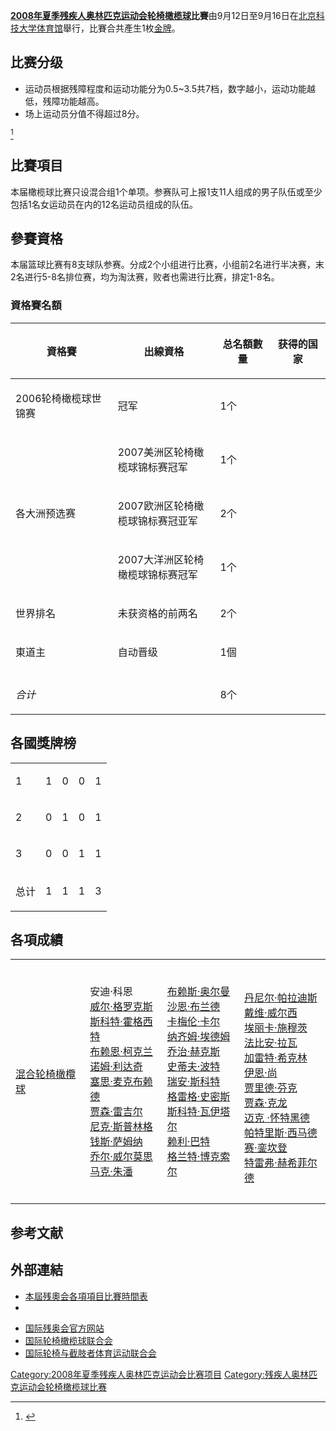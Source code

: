 '''[[2008年夏季残疾人奥林匹克运动会|2008年夏季残疾人奥林匹克运动会]][[輪椅榄球|轮椅橄榄球]]比賽'''由9月12日至9月16日在[[北京科技大学体育馆|北京科技大学体育馆]]舉行，比賽合共產生1枚[[金牌|金牌]]。

== 比赛分级 ==
*运动员根据残障程度和运动功能分为0.5~3.5共7档，数字越小，运动功能越低，残障功能越高。
*场上运动员分值不得超过8分。
<ref>{{Cite web |url=http://paralympic.beijing2008.cn/sports/wheelchairrugby/news/n214352762.shtml |title=轮椅橄榄球分级标准 |accessdate=2008-07-08 |archive-date=2008-09-06 |archive-url=https://web.archive.org/web/20080906203851/http://paralympic.beijing2008.cn/sports/wheelchairrugby/news/n214352762.shtml |dead-url=yes }}</ref>

== 比賽項目 ==
本届橄榄球比赛只设混合组1个单项。参赛队可上报1支11人组成的男子队伍或至少包括1名女运动员在内的12名运动员组成的队伍。

== 參賽資格 ==
本届篮球比赛有8支球队参赛。分成2个小组进行比赛，小组前2名进行半决赛，末2名进行5-8名排位赛，均为淘汰赛，败者也需进行比赛，排定1-8名。

=== 資格賽名額 ===
{{main|2008年夏季残疾人奥林匹克运动会轮椅橄榄球资格赛}}
{|  class="wikitable" style="font-size:85%"
!width="200"|資格賽
!width="200"|出線資格
!width="100"|总名額數量
!width="100"|获得的国家
|-
|align=left|2006轮椅橄榄球世锦赛||冠军||1个||{{flaglink|美国|国家轮椅橄榄球队}}
|-
|rowspan=4 align=left|各大洲预选赛||2007美洲区轮椅橄榄球锦标赛冠军||1个||{{flaglink|加拿大|国家轮椅橄榄球队}}
|-
|rowspan=2|2007欧洲区轮椅橄榄球锦标赛冠亚军||rowspan=2|2个||{{flaglink|英国|国家轮椅橄榄球队}}
|-
|{{flaglink|德国|国家轮椅橄榄球队}}
|-
|2007大洋洲区轮椅橄榄球锦标赛冠军||1个||{{flaglink|澳大利亚|国家轮椅橄榄球队}}
|-
|rowspan=2 align=left|世界排名||rowspan=2|未获资格的前两名||rowspan=2|2个||{{flaglink|新西兰|国家轮椅橄榄球队}}
|-
|{{flaglink|日本|国家轮椅橄榄球队}}
|-
|align=left|東道主||自动晋级||1個||{{flaglink|CHN|国家轮椅橄榄球队}}
|-
|- class="sortbottom"
!colspan=2 align=left|  ''合计''||8个||
|}

== 各國獎牌榜 ==

{| {{RankedMedalTable|class=wikitable sortable}}
|-
| 1 ||align=left| {{flagIPCteam|USA|2008年夏季}} || 1 || 0 || 0 || 1
|-
| 2 ||align=left| {{flagIPCteam|AUS|2008年夏季}} || 0 || 1 || 0 || 1
|-
| 3 ||align=left| {{flagIPCteam|CAN|2008年夏季}} || 0 || 0 || 1 || 1
|- class="sortbottom"
!colspan=2| 总计 || 1 || 1 || 1 || 3
|}

== 各項成績 ==
{| {{MedalistTable|type=项目|columns=1|style=font-size:small;}}
|-
|[[2008年夏季残疾人奥林匹克运动会轮椅橄榄球比赛—结果|混合轮椅橄欖球]]
| {{flagIPCteam|USA|2008年夏季}} <br /> 安迪·科恩<br />[[威尔·格罗克斯|威尔·格罗克斯]]<br />[[斯科特·霍格西特|斯科特·霍格西特]]<br />[[布赖恩·柯克兰|布赖恩·柯克兰]]<br />[[诺姆·利达奇|诺姆·利达奇]]<br />[[塞思·麦克布赖德|塞思·麦克布赖德]]<br />[[贾森·雷吉尔|贾森·雷吉尔]]<br />[[尼克·斯普林格|尼克·斯普林格]]<br />[[钱斯·萨姆纳|钱斯·萨姆纳]]<br />[[乔尔·威尔莫思|乔尔·威尔莫思]]<br />[[马克·朱潘|马克·朱潘]]<br />　
| {{flagIPCteam|AUS|2008年夏季}} <br /> [[布赖斯·奥尔曼|布赖斯·奥尔曼]]<br />[[沙恩·布兰德|沙恩·布兰德]]<br />[[卡梅伦·卡尔|卡梅伦·卡尔]]<br />[[纳齐姆·埃德姆|纳齐姆·埃德姆]]<br />[[乔治·赫克斯|乔治·赫克斯]]<br />[[史蒂夫·波特|史蒂夫·波特]]<br />[[瑞安·斯科特|瑞安·斯科特]]<br />[[格雷格·史密斯|格雷格·史密斯]]<br />[[斯科特·瓦伊塔尔|斯科特·瓦伊塔尔]]<br />[[赖利·巴特|赖利·巴特]]<br />[[格兰特·博克索尔|格兰特·博克索尔]]<br />　
| {{flagIPCteam|CAN|2008年夏季}} <br /> [[丹尼尔·帕拉迪斯|丹尼尔·帕拉迪斯]] <br />[[戴维·威尔西|戴维·威尔西]]<br />[[埃丽卡·施穆茨|埃丽卡·施穆茨]] <br />[[法比安·拉瓦|法比安·拉瓦]]<br />[[加雷特·希克林|加雷特·希克林]]<br />[[伊恩·尚|伊恩·尚]]<br />[[贾里德·芬克|贾里德·芬克]]<br />[[贾森·克龙|贾森·克龙]]<br />[[迈克_·怀特黑德|迈克 ·怀特黑德]]<br />[[帕特里斯·西马德|帕特里斯·西马德]]<br />[[赛·銮坎登|赛·銮坎登]]<br />[[特雷弗·赫希菲尔德|特雷弗·赫希菲尔德]]
|}

== 参考文献 ==
<div class="references-small">
<references />
</div>

== 外部連結 ==
*[https://web.archive.org/web/20080607023738/http://paralympic.beijing2008.cn/schedules/index.shtml 本屆残奧会各項項目比賽時間表]
*{{cite web|url= http://www.paralympic.org/release/Main_Sections_Menu/Paralympic_Games/Beijing_2008/Wheelchair_Rugby.pdf|title= 北京残奥轮椅橄榄球比賽資格賽詳情|publisher= [[BOCOG|BOCOG]]|format= htm|deadurl= yes|archiveurl= https://web.archive.org/web/20070710030301/http://www.paralympic.org/release/Main_Sections_Menu/Paralympic_Games/Beijing_2008/Wheelchair_Rugby.pdf|archivedate= 2007-07-10|accessdate= 2008-07-08}}

*[http://www.paralympic.org 国际残奥会官方网站]{{Wayback|url=http://www.paralympic.org/ |date=20060511001905 }}
*[http://www.iwrf.com 国际轮椅橄榄球联合会]{{Wayback|url=http://www.iwrf.com/ |date=20110306052636 }}
*[https://web.archive.org/web/20080822164112/http://www.iwasf.com/ 国际轮椅与截肢者体育运动联合会]

{{残疾人奥林匹克运动会轮椅橄榄球比赛}}
{{2008年夏季殘疾人奧林匹克運動會項目}}

[[Category:2008年夏季残疾人奥林匹克运动会比赛项目|Category:2008年夏季残疾人奥林匹克运动会比赛项目]]
[[Category:残疾人奥林匹克运动会轮椅橄榄球比赛|Category:残疾人奥林匹克运动会轮椅橄榄球比赛]]